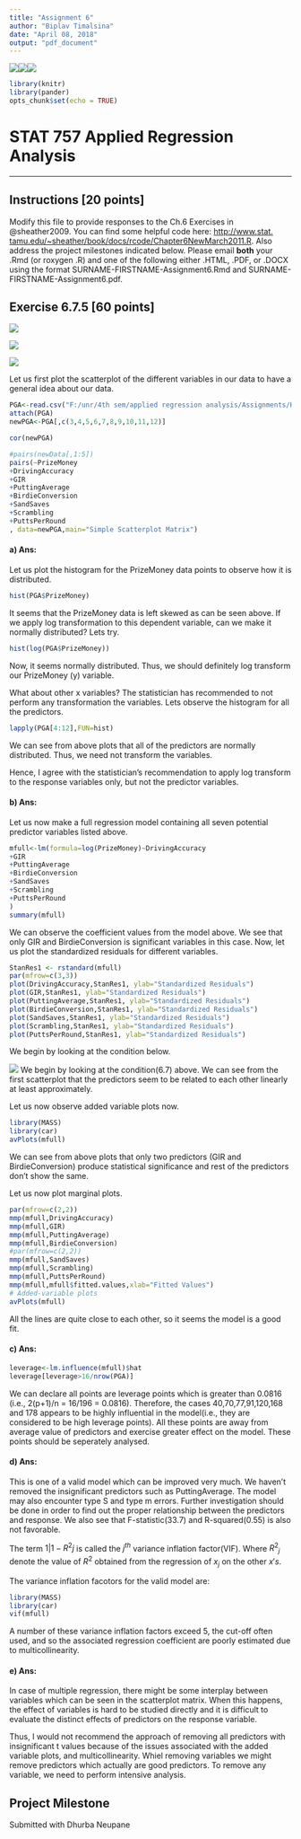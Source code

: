 ---
title: "Assignment 6"
author: "Biplav Timalsina"
date: "April 08, 2018"
output: "pdf_document"
---
  
  
  
  \vspace{40pt}


![](F:/unr/shift1.png)![](F:/unr/shift1.png)![](F:/unr/logo1.png)


```{r setup, include=FALSE}
library(knitr)
library(pander)
opts_chunk$set(echo = TRUE)

```


\vspace{175pt}



# \hspace{90pt} STAT 757 Applied Regression Analysis

---
  
  \vspace{132pt}
\vspace{10pt}
\vspace{10pt}

\vspace{10pt}
\vspace{10pt}
\vspace{5pt}





## Instructions [20 points]

Modify this file to provide responses to the Ch.6 Exercises in @sheather2009. You can find some helpful code here: [http://www.stat.
tamu.edu/~sheather/book/docs/rcode/Chapter6NewMarch2011.R](http://www.stat.tamu.edu/~sheather/book/docs/rcode/Chapter6NewMarch2011.R). Also address the project milestones indicated below. Please email **both** your .Rmd (or roxygen .R) and one of the following either .HTML, .PDF, or .DOCX using the format SURNAME-FIRSTNAME-Assignment6.Rmd and SURNAME-FIRSTNAME-Assignment6.pdf.






## Exercise 6.7.5 [60 points] 
![](F:/unr/c23.png)


![](F:/unr/c24.png)




![](F:/unr/c25.png)

Let us first plot the scatterplot of the different variables in our data to have a general idea about our data.


```{r}
PGA<-read.csv("F:/unr/4th sem/applied regression analysis/Assignments/HW6/pgatour2006.csv",header = TRUE)
attach(PGA)
newPGA<-PGA[,c(3,4,5,6,7,8,9,10,11,12)]

cor(newPGA)

#pairs(newData[,1:5])
pairs(~PrizeMoney
+DrivingAccuracy 
+GIR
+PuttingAverage
+BirdieConversion
+SandSaves
+Scrambling
+PuttsPerRound
, data=newPGA,main="Simple Scatterplot Matrix")

```

#### a) Ans:
Let us plot the histogram for the PrizeMoney data points to observe how it is distributed.


```{r}
hist(PGA$PrizeMoney)
```

It seems that the PrizeMoney data is left skewed as can be seen above. If we apply log transformation to this dependent variable, can we make it normally distributed? Lets try.


```{r}
hist(log(PGA$PrizeMoney))
```
Now, it seems normally distributed. Thus, we should definitely log transform our PrizeMoney (y) variable. 

What about other x variables? The statistician has recommended to not perform any transformation the variables. Lets observe the histogram for all the predictors.

```{r}
lapply(PGA[4:12],FUN=hist)
```

We can see from above plots that all of the predictors are normally distributed. Thus, we need not transform the variables.

Hence, I agree with the statistician's recommendation to apply log transform to the response variables only, but not the predictor variables.


#### b) Ans:
Let us now make a full regression model containing all seven potential predictor variables listed above.

```{r}
mfull<-lm(formula=log(PrizeMoney)~DrivingAccuracy 
+GIR
+PuttingAverage
+BirdieConversion
+SandSaves
+Scrambling
+PuttsPerRound
)
summary(mfull)
```

We can observe the coefficient values from the model above. We see that only GIR and BirdieConversion is significant variables in this case.
Now, let us plot the standardized residuals for different variables.

```{r}

StanRes1 <- rstandard(mfull)
par(mfrow=c(3,3))
plot(DrivingAccuracy,StanRes1, ylab="Standardized Residuals")
plot(GIR,StanRes1, ylab="Standardized Residuals")
plot(PuttingAverage,StanRes1, ylab="Standardized Residuals")
plot(BirdieConversion,StanRes1, ylab="Standardized Residuals")
plot(SandSaves,StanRes1, ylab="Standardized Residuals")
plot(Scrambling,StanRes1, ylab="Standardized Residuals")
plot(PuttsPerRound,StanRes1, ylab="Standardized Residuals")
```
We begin by looking at the condition below.

![](F:/unr/c26.png)
We begin by looking at the condition(6.7) above. We can see from the first scatterplot that the predictors seem to be related to each other linearly at least approximately.

Let us now observe added variable plots now.

```{r}
library(MASS)
library(car)
avPlots(mfull)
```

We can see from above plots that only two predictors (GIR and BirdieConversion) produce statistical significance and rest of the predictors don't show the same.

Let us now plot marginal plots.

```{r}
par(mfrow=c(2,2))
mmp(mfull,DrivingAccuracy)
mmp(mfull,GIR)
mmp(mfull,PuttingAverage)
mmp(mfull,BirdieConversion)
#par(mfrow=c(2,2))
mmp(mfull,SandSaves)
mmp(mfull,Scrambling)
mmp(mfull,PuttsPerRound)
mmp(mfull,mfull$fitted.values,xlab="Fitted Values")
# Added-variable plots
avPlots(mfull)
```


All the lines are quite close to each other, so it seems the model is a good fit.

#### c) Ans:
```{r, echo=FALSE,results='hide'}
leverage<-lm.influence(mfull)$hat
leverage[leverage>16/nrow(PGA)]
```
We can declare all points are leverage points which is greater than 0.0816 (i.e., 2(p+1)/n = 16/196 = 0.0816). Therefore, the cases 40,70,77,91,120,168 and 178 appears to be highly influential in the model(i.e., they are considered to be high leverage points).
All these points are away from average value of predictors and exercise greater effect on the model. These points should be seperately analysed.


#### d) Ans:
This is one of a valid model which can be improved very much. We haven't removed the insignificant predictors such as PuttingAverage. The model may also encounter type S and type m errors. Further investigation should be done in order to find out the proper relationship between the predictors and response. We also see that F-statistic(33.7) and R-squared(0.55) is also not favorable.  

The term $1|1-{R^2}j$ is called the $j^{th}$ variance inflation factor(VIF). Where ${R^2}_j$ denote the value of $R^2$ obtained from the regression of $x_j$ on the other $x's$.


The variance inflation facotors for the valid model are:

```{r,echo=FALSE}
library(MASS)
library(car)
vif(mfull)
```

A number of these variance inflation factors exceed 5, the cut-off often used, and so the associated regression coefficient are poorly estimated due to multicollinearity.


#### e) Ans:
In case of multiple regression, there might be some interplay between variables which can be seen in the scatterplot matrix. When this happens, the effect of variables is hard to be studied directly and it is difficult to evaluate the distinct effects of predictors on the response variable.

Thus, I would not recommend the approach of removing all predictors with insignificant t values because of the issues associated with the added variable plots, and multicollinearity. Whiel removing variables we might remove predictors which actually are good predictors. To remove any variable, we need to perform intensive analysis. 

 
 
## Project Milestone
Submitted with Dhurba Neupane